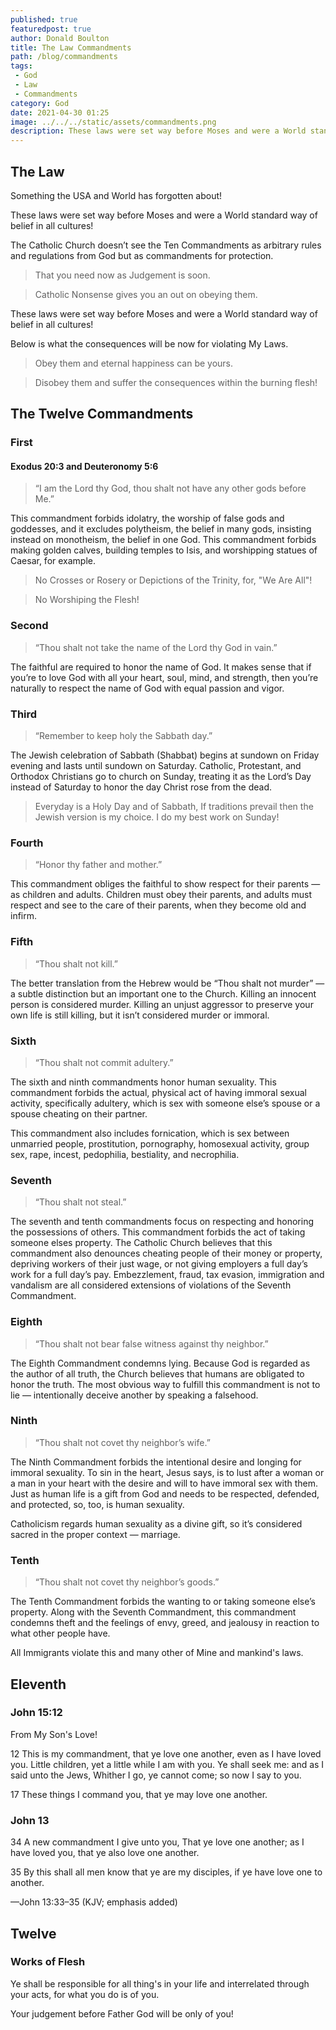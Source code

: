```yaml
---
published: true
featuredpost: true
author: Donald Boulton
title: The Law Commandments
path: /blog/commandments
tags: 
 - God 
 - Law 
 - Commandments
category: God
date: 2021-04-30 01:25
image: ../../../static/assets/commandments.png
description: These laws were set way before Moses and were a World standard way of belief in all cultures! Abide by them or your life is a lie!
---
```


## The Law

Something the USA and World has forgotten about!

These laws were set way before Moses and were a World standard way of belief in all cultures!

The Catholic Church doesn’t see the Ten Commandments as arbitrary rules and regulations from God but as commandments for protection. 

> That you need now as Judgement is soon.

> Catholic Nonsense gives you an out on obeying them.

These laws were set way before Moses and were a World standard way of belief in all cultures!

Below is what the consequences will be now for violating My Laws.

> Obey them and eternal happiness can be yours.

> Disobey them and suffer the consequences within the burning flesh!

## The Twelve Commandments

### First

#### Exodus 20:3 and Deuteronomy 5:6

> “I am the Lord thy God, thou shalt not have any other gods before Me.”

This commandment forbids idolatry, the worship of false gods and goddesses, and it excludes polytheism, the belief in many gods, insisting instead on monotheism, the belief in one God. This commandment forbids making golden calves, building temples to Isis, and worshipping statues of Caesar, for example.

> No Crosses or Rosery or Depictions of the Trinity, for, "We Are All"!

> No Worshiping the Flesh!

### Second

> “Thou shalt not take the name of the Lord thy God in vain.”

The faithful are required to honor the name of God. It makes sense that if you’re to love God with all your heart, soul, mind, and strength, then you’re naturally to respect the name of God with equal passion and vigor.

### Third

> “Remember to keep holy the Sabbath day.”

The Jewish celebration of Sabbath (Shabbat) begins at sundown on Friday evening and lasts until sundown on Saturday. Catholic, Protestant, and Orthodox Christians go to church on Sunday, treating it as the Lord’s Day instead of Saturday to honor the day Christ rose from the dead.

> Everyday is a Holy Day and of Sabbath, If traditions prevail then the Jewish version is my choice. I do my best work on Sunday!

### Fourth

> “Honor thy father and mother.”

This commandment obliges the faithful to show respect for their parents — as children and adults. Children must obey their parents, and adults must respect and see to the care of their parents, when they become old and infirm.

### Fifth

> “Thou shalt not kill.”

The better translation from the Hebrew would be “Thou shalt not murder” — a subtle distinction but an important one to the Church. Killing an innocent person is considered murder. Killing an unjust aggressor to preserve your own life is still killing, but it isn’t considered murder or immoral.

### Sixth

> “Thou shalt not commit adultery.”

The sixth and ninth commandments honor human sexuality. This commandment forbids the actual, physical act of having immoral sexual activity, specifically adultery, which is sex with someone else’s spouse or a spouse cheating on their partner. 

This commandment also includes fornication, which is sex between unmarried people, prostitution, pornography, homosexual activity, group sex, rape, incest, pedophilia, bestiality, and necrophilia.

### Seventh

> “Thou shalt not steal.”

The seventh and tenth commandments focus on respecting and honoring the possessions of others. 
This commandment forbids the act of taking someone elses property. 
The Catholic Church believes that this commandment also denounces cheating people of their money or property, depriving workers of their just wage, or not giving employers a full day’s work for a full day’s pay. 
Embezzlement, fraud, tax evasion, immigration and vandalism are all considered extensions of violations of the Seventh Commandment.

### Eighth

> “Thou shalt not bear false witness against thy neighbor.”

The Eighth Commandment condemns lying. Because God is regarded as the author of all truth, the Church believes that humans are obligated to honor the truth. The most obvious way to fulfill this commandment is not to lie — intentionally deceive another by speaking a falsehood.

### Ninth

> “Thou shalt not covet thy neighbor’s wife.”

The Ninth Commandment forbids the intentional desire and longing for immoral sexuality. To sin in the heart, Jesus says, is to lust after a woman or a man in your heart with the desire and will to have immoral sex with them. Just as human life is a gift from God and needs to be respected, defended, and protected, so, too, is human sexuality. 

Catholicism regards human sexuality as a divine gift, so it’s considered sacred in the proper context — marriage.

### Tenth

> “Thou shalt not covet thy neighbor’s goods.”

The Tenth Commandment forbids the wanting to or taking someone else’s property. 
Along with the Seventh Commandment, this commandment condemns theft and the feelings of envy, greed, and jealousy in reaction to what other people have.

All Immigrants violate this and many other of Mine and mankind's laws.

## Eleventh

### John 15:12

From My Son's Love!

12 This is my commandment, that ye love one another, even as I have loved you.
Little children, yet a little while I am with you. Ye shall seek me: and as I said unto the Jews, Whither I go, ye cannot come; so now I say to you. 

17 These things I command you, that ye may love one another.

### John 13

34 A new commandment I give unto you, That ye love one another; as I have loved you, that ye also love one another. 

35 By this shall all men know that ye are my disciples, if ye have love one to another. 

—John 13:33–35 (KJV; emphasis added)

## Twelve

### Works of Flesh

Ye shall be responsible for all thing's in your life and interrelated through your acts, for what you do is of you.

Your judgement before Father God will be only of you!